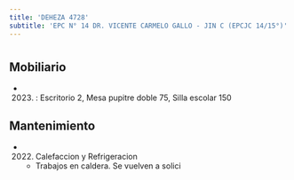 ```yaml
---
title: 'DEHEZA 4728'
subtitle: 'EPC N° 14 DR. VICENTE CARMELO GALLO - JIN C (EPCJC 14/15°)'
---
```


#


## Mobiliario

*  (2023) : Escritorio 2, Mesa pupitre doble 75, Silla escolar 150 





## Mantenimiento

*  (2022) Calefaccion y Refrigeracion 
    + Trabajos en caldera. Se vuelven a solici




